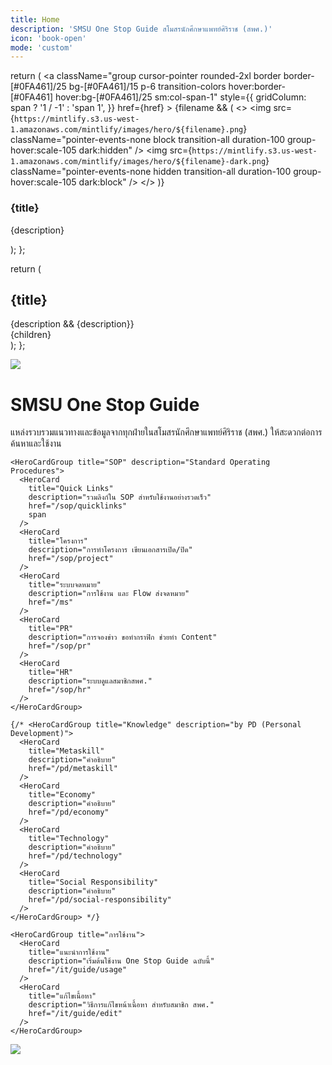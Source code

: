 ```yaml
---
title: Home
description: 'SMSU One Stop Guide สโมสรนักศึกษาแพทย์ศิริราช (สพศ.)'
icon: 'book-open'
mode: 'custom'
---
```


  return (
    <a
      className="group cursor-pointer rounded-2xl border border-[#0FA461]/25 bg-[#0FA461]/15 p-6 transition-colors hover:border-[#0FA461] hover:bg-[#0FA461]/25 sm:col-span-1"
      style={{
        gridColumn: span ? '1 / -1' : 'span 1',
      }}
      href={href}
    >
      {filename && (
        <>
          <img
            src={`https://mintlify.s3.us-west-1.amazonaws.com/mintlify/images/hero/${filename}.png`}
            className="pointer-events-none block transition-all duration-100 group-hover:scale-105 dark:hidden"
          />
          <img
            src={`https://mintlify.s3.us-west-1.amazonaws.com/mintlify/images/hero/${filename}-dark.png`}
            className="pointer-events-none hidden transition-all duration-100 group-hover:scale-105 dark:block"
          />
        </>
      )}
      <h3 className="font-medium text-gray-900 dark:text-zinc-50">{title}</h3>
      <p className="mt-1.5 group-hover:text-[#0FA461]">{description}</p>
    </a>
  );
};

  return (
    <div className="flex flex-col">
      <h2 className="text-2xl font-semibold text-gray-900 dark:text-zinc-50">{title}</h2>
      {description && <span className="mt-1 text-gray-500 dark:text-zinc-500">{description}</span>}
      <div className="mt-6 grid grid-cols-1 gap-6 sm:grid-cols-2">{children}</div>
    </div>
  );
};

<div className="relative">
  <div className="absolute -top-10 left-0 right-0 -z-10">
    <img
      src="/images/hero/header-bg.webp"
      className="w-full block pointer-events-none opacity-50 dark:opacity-30"
    />
  </div>

  <div className="px-4 pt-16 sm:pt-20 max-w-3xl mx-auto">
    <h1 className="text-4xl font-semibold text-center text-gray-900 dark:text-zinc-50 tracking-tight">
      SMSU One Stop Guide
    </h1>

<p className="mx-auto mt-4 max-w-xl px-4 text-center text-lg text-gray-500 dark:text-zinc-500">
  แหล่งรวบรวมแนวทางและข้อมูลจากทุกฝ่ายในสโมสรนักศึกษาแพทย์ศิริราช (สพศ.)
  ให้สะดวกต่อการค้นหาและใช้งาน
</p>

  <div className="px-6 lg:px-0 mt-12 lg:mt-16 flex flex-col gap-10">

    <HeroCardGroup title="SOP" description="Standard Operating Procedures">
      <HeroCard
        title="Quick Links"
        description="รวมลิงก์ใน SOP สำหรับใช้งานอย่างรวดเร็ว"
        href="/sop/quicklinks"
        span
      />
      <HeroCard
        title="โครงการ"
        description="การทำโครงการ เขียนเอกสารเปิด/ปิด"
        href="/sop/project"
      />
      <HeroCard
        title="ระบบจดหมาย"
        description="การใช้งาน และ Flow ส่งจดหมาย"
        href="/ms"
      />
      <HeroCard
        title="PR"
        description="การจองข่าว ขอทำกราฟิก ช่วยทำ Content"
        href="/sop/pr"
      />
      <HeroCard
        title="HR"
        description="ระบบดูแลสมาชิกสพศ."
        href="/sop/hr"
      />
    </HeroCardGroup>

    {/* <HeroCardGroup title="Knowledge" description="by PD (Personal Development)">
      <HeroCard
        title="Metaskill"
        description="คำอธิบาย"
        href="/pd/metaskill"
      />
      <HeroCard
        title="Economy"
        description="คำอธิบาย"
        href="/pd/economy"
      />
      <HeroCard
        title="Technology"
        description="คำอธิบาย"
        href="/pd/technology"
      />
      <HeroCard
        title="Social Responsibility"
        description="คำอธิบาย"
        href="/pd/social-responsibility"
      />
    </HeroCardGroup> */}

    <HeroCardGroup title="การใช้งาน">
      <HeroCard
        title="แนะนำการใช้งาน"
        description="เริ่มต้นใช้งาน One Stop Guide ฉบับนี้"
        href="/it/guide/usage"
      />
      <HeroCard
        title="แก้ไขเนื้อหา"
        description="วิธีการแก้ไขหน้าเนื้อหา สำหรับสมาชิก สพศ."
        href="/it/guide/edit"
      />
    </HeroCardGroup>

  </div>

</div>

<img
  src="/images/hero/footer-bg.webp"
  className="pointer-events-none block w-full opacity-50 dark:opacity-30"
/>

</div>
